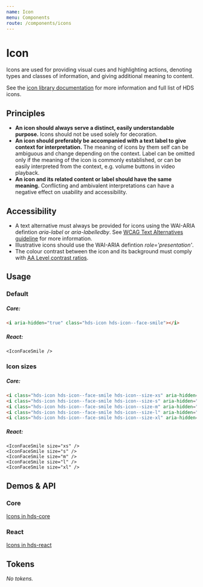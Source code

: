 ```yaml
---
name: Icon
menu: Components
route: /components/icons
---
```




# Icon

<LargeParagraph>
  Icons are used for providing visual cues and highlighting actions, denoting types and classes of information, and giving additional meaning to content.
</LargeParagraph>

See the [icon library documentation](/visual-assets/icons "HDS Icons") for more information and full list of HDS icons.

## Principles
- **An icon should always serve a distinct, easily understandable purpose.** Icons should not be used solely for decoration.
- **An icon should preferably be accompanied with a text label to give context for interpretation.** The meaning of icons by them self can be ambiguous and change depending on the context. Label can be omitted only if the meaning of the icon is commonly established, or can be easily interpreted from the context, e.g. volume buttons in video playback.
- **An icon and its related content or label should have the same meaning.** Conflicting and ambivalent interpretations can have a negative effect on usability and accessibility.

## Accessibility
- A text alternative must always be provided for icons using the WAI-ARIA defintion _aria-label_ or _aria-labelledby_. See [WCAG Text Alternatives guideline](https://www.w3.org/TR/WCAG20/#text-equiv-all "WCAG 2.0 Text Alternatives") for more information.
- Illustrative icons should use the WAI-ARIA defintion _role='presentation'_.
- The colour contrast between the icon and its background must comply with [AA Level contrast ratios](https://www.w3.org/TR/WCAG20/#visual-audio-contrast "WCAG 2.0 Visual and audio contrast").


## Usage

### Default

<Playground>
  <IconFaceSmile />
</Playground>

##### Core:
```html
<i aria-hidden="true" class="hds-icon hds-icon--face-smile"></i>
```

##### React:
```tsx
<IconFaceSmile />
```

### Icon sizes

<Playground>
  <IconFaceSmile size="xs" />
  <IconFaceSmile size="s" />
  <IconFaceSmile size="m" />
  <IconFaceSmile size="l" />
  <IconFaceSmile size="xl" />
</Playground>

##### Core:
```html
<i class="hds-icon hds-icon--face-smile hds-icon--size-xs" aria-hidden="true"></i>
<i class="hds-icon hds-icon--face-smile hds-icon--size-s" aria-hidden="true"></i>
<i class="hds-icon hds-icon--face-smile hds-icon--size-m" aria-hidden="true"></i>
<i class="hds-icon hds-icon--face-smile hds-icon--size-l" aria-hidden="true"></i>
<i class="hds-icon hds-icon--face-smile hds-icon--size-xl" aria-hidden="true"></i>
```

##### React:
```tsx
<IconFaceSmile size="xs" />
<IconFaceSmile size="s" />
<IconFaceSmile size="m" />
<IconFaceSmile size="l" />
<IconFaceSmile size="xl" />
```

## Demos & API

### Core

[Icons in hds-core](/storybook/core/?path=/story/icons--discord)

### React

[Icons in hds-react](/storybook/react/?path=/story/components-icons-some--icondiscord)

## Tokens

_No tokens._
